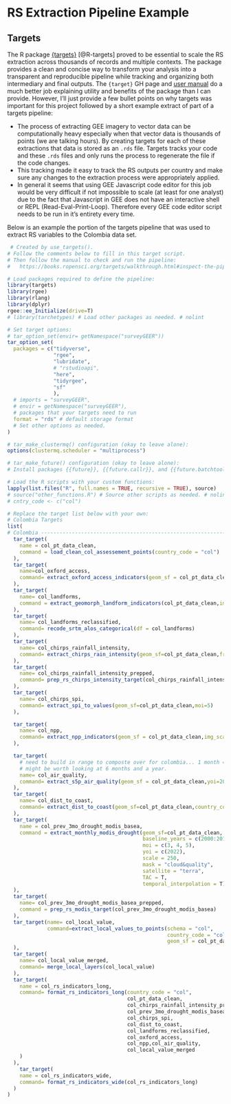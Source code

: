 # RS Extraction Pipeline Example

## Targets

The R package [{targets}](https://github.com/ropensci/targets) [@R-targets] proved to be essential to scale the RS extraction across thousands of records and multiple contexts. The package provides a clean and concise way to transform  your analysis into a transparent and reproducible pipeline while tracking and organizing both intermediary and final outputs. The `{target}` GH page and [user manual](https://books.ropensci.org/targets/) do a much better job explaining utility and benefits of the package than I can provide. However, I'll just provide a few bullet points on why targets was important for this project followed by a short  example extract of part of a targets pipeline:

- The process of extracting GEE imagery to vector data can be computationally heavy especially when that vector data is thousands of points (we are talking hours). By creating targets for each of these extractions that data is stored as an `.rds` file. Targets tracks your code and these `.rds` files and only runs the process to regenerate the file if the code changes.
- This tracking made it easy to track the RS outputs per country and make sure any changes to the extraction process were appropriately applied.
- In general it seems that using GEE Javascript code editor for this job would be very difficult if not impossible to scale (at least for one analyst) due to the fact that Javascript in GEE does not have an interactive shell or REPL (Read-Eval-Print-Loop). Therefore every GEE code editor script needs to be run in it's entirety every time.


Below is an example the portion of the targets pipeline that was used to extract RS variables to the Colombia data set. 

```{r,eval = F, echo=T}
 # Created by use_targets().
# Follow the comments below to fill in this target script.
# Then follow the manual to check and run the pipeline:
#   https://books.ropensci.org/targets/walkthrough.html#inspect-the-pipeline # nolint

# Load packages required to define the pipeline:
library(targets)
library(rgee)
library(rlang)
library(dplyr)
rgee::ee_Initialize(drive=T)
# library(tarchetypes) # Load other packages as needed. # nolint

# Set target options:
# tar_option_set(envir= getNamespace("surveyGEER"))
tar_option_set(
  packages = c("tidyverse",
               "rgee",
               "lubridate",
               # "rstudioapi",
               "here",
               "tidyrgee",
               "sf"
               ),
  # imports = "surveyGEER",
  # envir = getNamespace("surveyGEER"),
  # packages that your targets need to run
  format = "rds" # default storage format
  # Set other options as needed.
)

# tar_make_clustermq() configuration (okay to leave alone):
options(clustermq.scheduler = "multiprocess")

# tar_make_future() configuration (okay to leave alone):
# Install packages {{future}}, {{future.callr}}, and {{future.batchtools}} to allow use_targets() to configure tar_make_future() options.

# Load the R scripts with your custom functions:
lapply(list.files("R", full.names = TRUE, recursive = TRUE), source)
# source("other_functions.R") # Source other scripts as needed. # nolint
# cntry_code <- c("col")

# Replace the target list below with your own:
# Colombia Targets
list(
# Colombia ----------------------------------------------------------------
  tar_target(
    name = col_pt_data_clean,
    command = load_clean_col_assessement_points(country_code = "col")
  ),
  tar_target(
    name=col_oxford_access,
    command= extract_oxford_access_indicators(geom_sf = col_pt_data_clean,img_scale = 928)
  ),
  tar_target(
    name= col_landforms,
    command = extract_geomorph_landform_indicators(col_pt_data_clean,img_scale=90)
  ),
  tar_target(
    name= col_landforms_reclassified,
    command= recode_srtm_alos_categorical(df = col_landforms)
  ),
  tar_target(
    name= col_chirps_rainfall_intensity,
    command= extract_chirps_rain_intensity(geom_sf=col_pt_data_clean,from_when="2022-05-31")
  ),
  tar_target(
    name= col_chirps_rainfall_intensity_prepped,
    command= prep_rs_chirps_intensity_target(col_chirps_rainfall_intensity,moi=5)
  ),
  tar_target(
    name= col_chirps_spi,
    command= extract_spi_to_values(geom_sf=col_pt_data_clean,moi=5)
  ),

  tar_target(
    name= col_npp,
    command= extract_npp_indicators(geom_sf = col_pt_data_clean,img_scale = 500)
  ),

  tar_target(
    # need to build in range to composte over for colombia... 1 month == too cloudy....3 months still 40 % clouds
    # might be worth looking at 6 months and a year.
    name= col_air_quality,
    command= extract_s5p_air_quality(geom_sf = col_pt_data_clean,yoi=2022, moi=5, img_scale=111320)
  ),
  tar_target(
    name= col_dist_to_coast,
    command= extract_dist_to_coast(geom_sf=col_pt_data_clean,country_code = "col",pt_density = 100)
  ),
  tar_target(
    name = col_prev_3mo_drought_modis_basea,
    command = extract_monthly_modis_drought(geom_sf=col_pt_data_clean,
                                            baseline_years = c(2000:2015),
                                            moi = c(3, 4, 5),
                                            yoi = c(2022),
                                            scale = 250,
                                            mask = "cloud&quality",
                                            satellite = "terra",
                                            TAC = T,
                                            temporal_interpolation = T)
  ),
  tar_target(
    name= col_prev_3mo_drought_modis_basea_prepped,
    command = prep_rs_modis_target(col_prev_3mo_drought_modis_basea)
  ),
  tar_target(name= col_local_value,
             command=extract_local_values_to_points(schema = "col",
                                                    country_code = "col",
                                                    geom_sf = col_pt_data_clean)
  ),
  tar_target(
    name= col_local_value_merged,
    command= merge_local_layers(col_local_value)
  ),
  tar_target(
    name = col_rs_indicators_long,
    command= format_rs_indicators_long(country_code = "col",
                                       col_pt_data_clean,
                                       col_chirps_rainfall_intensity_prepped,
                                       col_prev_3mo_drought_modis_basea_prepped,
                                       col_chirps_spi,
                                       col_dist_to_coast,
                                       col_landforms_reclassified,
                                       col_oxford_access,
                                       col_npp,col_air_quality,
                                       col_local_value_merged
    )
  ),
    tar_target(
    name = col_rs_indicators_wide,
    command= format_rs_indicators_wide(col_rs_indicators_long)
  )
)
```
